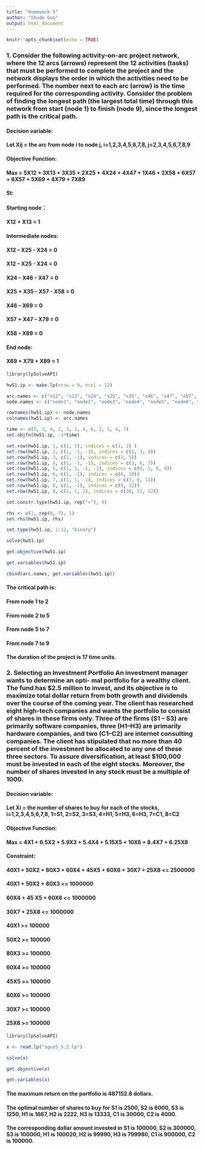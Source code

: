 ```yaml
---
title: "Homework 5"
author: "Shude Guo"
output: html_document
---
```


```r
knitr::opts_chunk$set(echo = TRUE)
```

### 1. Consider the following activity-on-arc project network, where the 12 arcs (arrows) represent the 12 activities (tasks) that must be performed to complete the project and the network displays the order in which the activities need to be performed. The number next to each arc (arrow) is the time required for the corresponding activity. Consider the problem of finding the longest path (the largest total time) through this network from start (node 1) to finish (node 9), since the longest path is the critical path.

#### Decision variable:
#### Let Xij = the arc from node i to node j, i=1,2,3,4,5,6,7,8, j=2,3,4,5,6,7,8,9
#### Objective Function:
#### Max = 5X12 + 3X13 + 3X35 + 2X25 + 4X24 + 4X47 + 1X46 + 2X58 + 6X57 + 6X57 + 5X69 + 4X79 + 7X89
#### St:
#### Starting node：
#### X12 + X13 = 1
#### Intermediate nodes:
#### X12 – X25 - X24 = 0
#### X12 – X25 - X24 = 0
#### X24 – X46 – X47 = 0
#### X25 + X35 - X57 - X58 = 0
#### X46 – X69 = 0
#### X57 + X47 – X79 = 0
#### X58 – X89 = 0
#### End node:
#### X69 + X79 + X89 = 1

```r
library(lpSolveAPI)
```
```r
hw51.ip <- make.lp(nrow = 9, ncol = 12)
```
```r
arc.names <- c("x12", "x13", "x24", "x25", "x35", "x46", "x47", "x57", "x58", "x69", "x79", "x89")
node.names <- c("node1", "node2", "node3", "node4", "node5", "node6", "node7", "node8", "node9")
```
```r
rownames(hw51.ip) <- node.names
colnames(hw51.ip) <- arc.names
```
```r
time <- c(5, 3, 4, 2, 3, 1, 4, 6, 2, 5, 4, 7)
set.objfn(hw51.ip, -1*time)
```
```r
set.row(hw51.ip, 1, c(1, 1), indices = c(1, 2) )
set.row(hw51.ip, 2, c(1, -1, -1), indices = c(1, 3, 4))
set.row(hw51.ip, 3, c(1, -1), indices = c(2, 5))
set.row(hw51.ip, 4, c(1, -1, -1), indices = c(3, 6, 7))
set.row(hw51.ip, 5, c(1, 1, -1, -1), indices = c(4, 5, 8, 9))
set.row(hw51.ip, 6, c(1, -1), indices = c(6, 10))
set.row(hw51.ip, 7, c(1, 1, -1), indices = c(7, 8, 11))
set.row(hw51.ip, 8, c(1, -1), indices = c(9, 12))
set.row(hw51.ip, 9, c(1, 1, 1), indices = c(10, 11, 12))
```
```r
set.constr.type(hw51.ip, rep("="), 9)
```
```r
rhs <- c(1, rep(0, 7), 1)
set.rhs(hw51.ip, rhs)
```
```r
set.type(hw51.ip, 1:12, "binary")
```
```r
solve(hw51.ip)
```
```r
get.objective(hw51.ip)
```
```r
get.variables(hw51.ip)
```
```r
cbind(arc.names, get.variables(hw51.ip))
```
#### The critical path is:
#### From node 1 to 2
#### From node 2 to 5
#### From node 5 to 7
#### From node 7 to 9
#### The duration of the project is 17 time units.

### 2. Selecting an Investment Portfolio An investment manager wants to determine an opti- mal portfolio for a wealthy client. The fund has $2.5 million to invest, and its objective is to maximize total dollar return from both growth and dividends over the course of the coming year. The client has researched eight high-tech companies and wants the portfolio to consist of shares in these firms only. Three of the firms (S1 – S3) are primarily software companies, three (H1–H3) are primarily hardware companies, and two (C1–C2) are internet consulting companies. The client has stipulated that no more than 40 percent of the investment be allocated to any one of these three sectors. To assure diversification, at least $100,000 must be invested in each of the eight stocks. Moreover, the number of shares invested in any stock must be a multiple of 1000.

#### Decision variable:
#### Let Xi = the number of shares to buy for each of the stocks, i=1,2,3,4,5,6,7,8, 1=S1, 2=S2, 3=S3, 4=H1, 5=H3, 6=H3, 7=C1, 8=C2
#### Objective Function:
#### Max = 4X1 + 6.5X2 + 5.9X3 + 5.4X4 + 5.15X5 + 10X6 + 8.4X7 + 6.25X8
#### Constraint:
#### 40X1 + 50X2 + 80X3 + 60X4 + 45X5 + 60X6 + 30X7 + 25X8 <= 2500000
#### 40X1 + 50X2 + 80X3 <= 1000000
#### 60X4 + 45 X5 + 60X6 <= 1000000
#### 30X7 + 25X8 <= 1000000
#### 40X1 >= 100000
#### 50X2 >= 100000
#### 80X3 >= 100000
#### 60X4 >= 100000
#### 45X5 >= 100000
#### 60X6 >= 100000
#### 30X7 >= 100000
#### 25X8 >= 100000

```r
library(lpSolveAPI)
```
```r
x <- read.lp("sguo5_5.2.lp")
```
```r
solve(x)
```
```r
get.objective(x)
```
```r
get.variables(x)
```

#### The maximum return on the portfolio is 487152.8 dollars.
#### The optimal number of shares to buy for S1 is 2500, S2 is 6000, S3 is 1250, H1 is 1667, H2 is 2222, H3 is 13333, C1 is 30000, C2 is 4000.
#### The corresponding dollar amount invested in S1 is 100000, S2 is 300000, S3 is 100000, H1 is 100020, H2 is 99990, H3 is 799980, C1 is 900000, C2 is 100000.